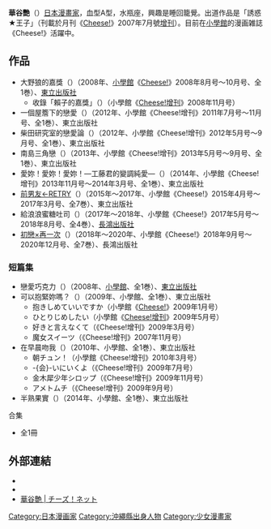 {{NoteTA	
|1=zh-hans:恋; zh-hant:恋;	
|G1=Games	
}}

{{japanese|japanese=華谷  艶|kana=はなや えん|romaji=Hanaya En}}
'''華谷艷'''（{{lang|ja|華谷 艶}}）{{BD||1月27日|}}[[日本|日本]][[漫畫家|漫畫家]]，血型A型，水瓶座，興趣是睡回籠覺。出道作品是「誘惑★王子」（刊載於月刊《[[Cheese!|Cheese!]]》2007年7月號[[Cheese!增刊|增刊]]）。目前在[[小學館|小學館]]的漫画雑誌《Cheese!》活躍中。

== 作品 ==
*大野狼的嘉獎（{{lang-ja|オオカミ達のごほうび}}）（2008年、[[小學館|小學館]]《[[Cheese!|Cheese!]]》2008年8月号～10月号、全1巻）、[[東立出版社|東立出版社]]
**收錄「賴子的嘉獎」（{{lang-ja|よりこさんのごほうび}}）（小學館《[[Cheese!增刊|Cheese!增刊]]》2008年11月号）
*一個屋簷下的戀愛（{{lang-ja|つばめちゃんちの家庭内恋愛}}）（2012年、小學館《Cheese!增刊》2011年7月号～11月号、全1巻）、東立出版社
*柴田研究室的戀愛論（{{lang-ja|シバケン!～柴田研究室における恋愛論～}}）（2012年、小學館《Cheese!增刊》2012年5月号～9月号、全1巻）、東立出版社
*南島三角戀（{{lang-ja|シマコイ・チャンプルー}}）（2013年、小學館《Cheese!增刊》2013年5月号～9月号、全1巻）、東立出版社
*愛妳！愛妳！愛妳！―工藤君的變調純愛―（{{lang-ja|好きだ好きだ好きだ ―工藤くんの歪な純愛―}}）（2014年、小學館《Cheese!增刊》2013年11月号～2014年3月号、全1巻）、東立出版社
*[[前男友←RETRY|前男友←RETRY]]（{{lang-ja|モトカレ←リトライ}}）（2015年～2017年、小學館《Cheese!》2015年4月号～2017年3月号、全7巻）、東立出版社
*給浪浪蜜糖吐司（{{lang-ja|捨て犬にハニートースト}}）（2017年～2018年、小學館《Cheese!》2017年5月号～2018年8月号、全4巻）、[[長鴻出版社|長鴻出版社]]
*[[初戀×再一次|初戀×再一次]]（{{lang-ja|ハツコイ×アゲイン}}）（2018年～2020年、小學館《Cheese!》2018年9月号～2020年12月号、全7巻）、長鴻出版社
===短篇集===
*戀愛巧克力（{{lang-ja|本能ショコラ}}）（2008年、[[小學館|小學館]]、全1巻）、[[東立出版社|東立出版社]]
*可以抱緊妳嗎？（{{lang-ja|抱きしめていいですか}}）（2009年、小學館、全1巻）、東立出版社
**抱きしめていいですか（小學館《[[Cheese!|Cheese!]]》2009年1月号）
**ひとりじめしたい（小學館《[[Cheese!增刊|Cheese!增刊]]》2009年5月号）
**好きと言えなくて（《Cheese!增刊》2009年3月号）
**魔女スイーツ（《Cheese!增刊》2007年11月号）
*在早晨吻我（{{lang-ja|朝チュン！}}）（2010年、小學館、全1巻）、東立出版社
**朝チュン！（小學館《Cheese!增刊》2010年3月号）
**-{会}-いにいくよ（《Cheese!增刊》2009年7月号）
**金木犀少年シロップ（《Cheese!增刊》2009年11月号）
**アメトムチ（《Cheese!增刊》2009年9月号）
*半熟果實（{{lang-ja|半熟果実}}）（2014年、小學館、全1巻）、東立出版社

;合集
*{{lang|ja|夢恋 －密約からはじまる－}} 全1冊
==外部連結==
*{{Twitter|emaason}}
*{{Instagram|hanayaenn}}
*[https://cheese.shogakukan.co.jp/category/hanaya_en/ 華谷艶 | チーズ！ネット] {{Wayback|url=https://cheese.shogakukan.co.jp/category/hanaya_en/ |date=20210915143006 }}

{{Authority control}}
[[Category:日本漫画家|Category:日本漫画家]]
[[Category:沖繩縣出身人物|Category:沖繩縣出身人物]]
[[Category:少女漫畫家|Category:少女漫畫家]]
